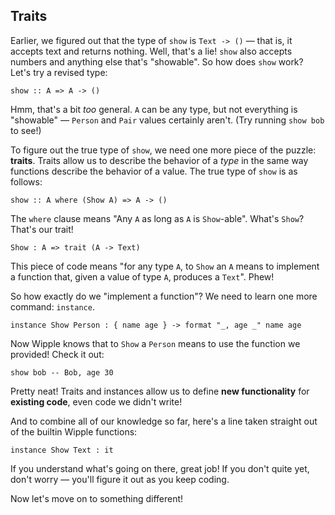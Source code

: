 ## Traits

Earlier, we figured out that the type of `show` is `Text -> ()` — that is, it accepts text and returns nothing. Well, that's a lie! `show` also accepts numbers and anything else that's "showable". So how does `show` work? Let's try a revised type:

```wipple
show :: A => A -> ()
```

Hmm, that's a bit _too_ general. `A` can be any type, but not everything is "showable" — `Person` and `Pair` values certainly aren't. (Try running `show bob` to see!)

To figure out the true type of `show`, we need one more piece of the puzzle: **traits**. Traits allow us to describe the behavior of a _type_ in the same way functions describe the behavior of a value. The true type of `show` is as follows:

```wipple
show :: A where (Show A) => A -> ()
```

The `where` clause means "Any `A` as long as `A` is `Show`-able". What's `Show`? That's our trait!

```wipple
Show : A => trait (A -> Text)
```

This piece of code means "for any type `A`, to `Show` an `A` means to implement a function that, given a value of type `A`, produces a `Text`". Phew!

So how exactly do we "implement a function"? We need to learn one more command: `instance`.

```wipple
instance Show Person : { name age } -> format "_, age _" name age
```

Now Wipple knows that to `Show` a `Person` means to use the function we provided! Check it out:

```wipple
show bob -- Bob, age 30
```

Pretty neat! Traits and instances allow us to define **new functionality** for **existing code**, even code we didn't write!

And to combine all of our knowledge so far, here's a line taken straight out of the builtin Wipple functions:

```wipple
instance Show Text : it
```

If you understand what's going on there, great job! If you don't quite yet, don't worry — you'll figure it out as you keep coding.

Now let's move on to something different!
